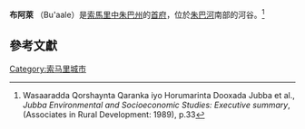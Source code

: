 {{Infobox settlement
<!--See the Table at Infobox Settlement for all fields and descriptions of usage-->
<!-- Basic info ---------------->
|official_name = 布阿萊
|other_name =
|native_name = <!-- for cities whose native name is not in English -->
|nickname = 
|settlement_type = <!--For Town or Village (Leave blank for the default City)-->
|motto =
<!-- images and maps ----------->
|image_skyline = 
|imagesize = 300px
|image_caption = 
|image_flag = 
|flag_size =
|image_seal = 
|seal_size =
|image_shield = 
|shield_size =
|image_blank_emblem = 
|blank_emblem_type =
|blank_emblem_size =
|image_map = 
|mapsize = 
|map_caption = 
|image_map1 = 
|mapsize1 = 
|map_caption1 = 
|image_dot_map =
|dot_mapsize =
|dot_map_caption =
|dot_x = |dot_y =
|pushpin_map = Somalia <!-- the name of a location map as per http://en.wikipedia.org/wiki/Template:Location_map -->
|pushpin_mapsize =300
|pushpin_label_position =bottom
|pushpin_map_caption =布阿萊在索馬里的位置
<!-- Location ------------------>
|subdivision_type = 國家
|subdivision_name = {{flag|Somalia}}
|subdivision_type1 = 州
|subdivision_name1 = [[中朱巴州|中朱巴州]]
|subdivision_type2 = 區
|subdivision_name2 = [[布阿萊區|布阿萊區]]
|subdivision_type3 = 
|subdivision_name3 = 
|subdivision_type4 = 
|subdivision_name4 =
<!-- Politics ----------------->
|government_footnotes =
|government_type =
|leader_title =
|leader_name =
|leader_title1 = <!-- for places with, say, both a mayor and a city manager -->
|leader_name1 =
|leader_title2 =
|leader_name2 =
|leader_title3 =
|leader_name3 =
|leader_title4 =
|leader_name4 =
|established_title = <!-- Settled -->
|established_date = 
|established_title2 = <!-- Incorporated (town) -->
|established_date2 = 
|established_title3 = <!-- Incorporated (city) -->
|established_date3 =
<!-- Area --------------------->
|area_magnitude = 
|unit_pref =Imperial <!--Enter: Imperial, if Imperial (metric) is desired-->
|area_footnotes =
|area_total_km2 = 
|area_land_km2 = <!--See table @ Template:Infobox Settlement for details on automatic unit conversion-->
|area_water_km2 =
|area_total_sq_mi =
|area_land_sq_mi =
|area_water_sq_mi =
|area_water_percent =
|area_urban_km2 =
|area_urban_sq_mi =
|area_metro_km2 =
|area_metro_sq_mi =
|area_blank1_title =
|area_blank1_km2 =
|area_blank1_sq_mi =
<!-- Population ----------------------->
|population_as_of =
|population_footnotes =
|population_note =
|population_total =
|population_density_km2 =
|population_density_sq_mi =
|population_metro =
|population_density_metro_km2 =
|population_density_metro_sq_mi =
|population_urban =
|population_density_urban_km2 =
|population_density_urban_sq_mi =
|population_blank1_title =Ethnicities
|population_blank1 =
|population_blank2_title =Religions
|population_blank2 =
|population_density_blank1_km2 = 
|population_density_blank1_sq_mi =
|latd=1|latm=5|lats=0 |latNS=N
|longd=42 |longm=35|longs=0 |longEW=E
|coordinates_display = inline,title
|coordinates_type = type:city_region:SO
<!-- General information --------------->
|timezone =[[東非時間|東非時間]] 
|utc_offset = +3
|timezone_DST = 
|utc_offset_DST = 
|elevation_footnotes = <!--for references: use <ref> </ref> tags-->
|elevation_m = 
|elevation_ft =
<!-- Area/postal codes & others -------->
|postal_code_type = <!-- enter ZIP code, Postcode, Post code, Postal code... -->
|postal_code =
|area_code =
|blank_name =
|blank_info =
|blank1_name =
|blank1_info =
|website = 
|footnotes = 
}} 

'''布阿萊''' （Bu'aale）是[[索馬里|索馬里]][[中朱巴州|中朱巴州]]的[[首府|首府]]，位於[[朱巴河|朱巴河]]南部的河谷。<ref>Wasaaradda Qorshaynta Qaranka iyo Horumarinta Dooxada Jubba et al., ''Jubba Environmental and Socioeconomic Studies: Executive summary'', (Associates in Rural Development: 1989), p.33</ref>

==參考文獻==
{{reflist}}



[[Category:索马里城市|Category:索马里城市]]